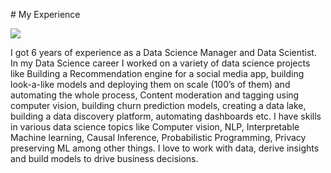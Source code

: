  # My Experience
  
 ![](/Images/photo.jpeg)

 I got 6 years of experience as a Data Science Manager and Data Scientist. In my Data Science career I worked on a variety of data science projects like Building a Recommendation engine for a social media app, building look-a-like models and deploying them on scale (100's of them) and automating the whole process, Content moderation and tagging using computer vision, building churn prediction models, creating a data lake, building a data discovery platform, automating dashboards etc. I have skills in various data science topics like Computer vision, NLP, Interpretable Machine learning, Causal Inference, Probabilistic Programming, Privacy preserving ML among other things. I love to work with data, derive insights and build models to drive business decisions.




